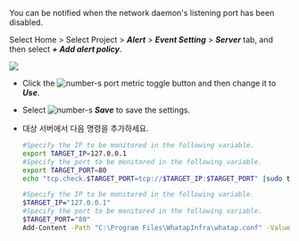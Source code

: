 You can be notified when the network daemon's listening port has been disabled.

Select Home > Select Project > **_Alert_** > **_Event Setting_** > **_Server_** tab, and then select **_+ Add alert policy_**.

![](/img/server-adf-tcp-port.png)

-   Click the ![number-s](/img/number-01.png) port metric toggle button and then change it to **_Use_**.
-   Select ![number-s](/img/number-02.png) **_Save_** to save the settings.
-   대상 서버에서 다음 명령을 추가하세요. 

    <Tabs>
      <TabItem value="lxst" label="Linux Shell">

    ```bash title=SH
    #Specify the IP to be monitored in the following variable.
    export TARGET_IP=127.0.0.1
    #Specify the port to be monitored in the following variable.
    export TARGET_PORT=80
    echo "tcp.check.$TARGET_PORT=tcp://$TARGET_IP:$TARGET_PORT" |sudo tee -a /usr/whatap/infra/conf/whatap.conf
    ```

    </TabItem>
      <TabItem value="wpst" label="Windows Powershell">

    ```bash title=SH
    #Specify the IP to be monitored in the following variable.
    $TARGET_IP="127.0.0.1"
    #Specify the port to be monitored in the following variable.
    $TARGET_PORT="80"
    Add-Content -Path "C:\Program Files\WhatapInfra\whatap.conf" -Value "tcp.check.$TARGET_PORT=tcp://$TARGET_IP:$TARGET_PORT"
    ```

    </TabItem>
      </Tabs>

<!-- 데몬형 프로세스가 bind 해서 사용하는 listen 포트가 접속이 안되면 알림을 받을 수 있습니다. -->
